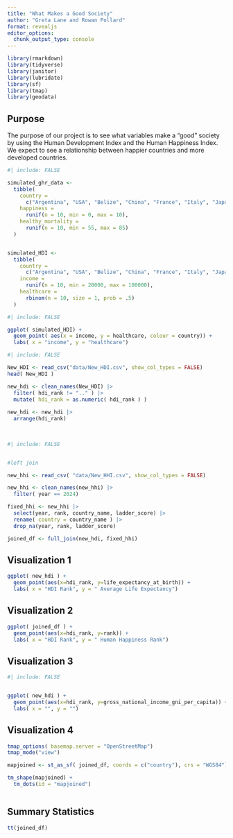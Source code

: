 ```yaml
---
title: "What Makes a Good Society"
author: "Greta Lane and Rowan Pollard"
format: revealjs
editor_options: 
  chunk_output_type: console
---
```


```r
library(rmarkdown)
library(tidyverse)
library(janitor)
library(lubridate)
library(sf)
library(tmap)
library(geodata)

```

## Purpose
The purpose of our project is to see what variables make a "good" society by using the Human Development Index and the Human Happiness Index. We expect to see a relationship between happier countries and more developed countries.



```r
#| include: FALSE

simulated_ghr_data <-
  tibble(
    country =
      c("Argentina", "USA", "Belize", "China", "France", "Italy", "Japan", "Kenya", "Germany", "Canada"),
    happiness =
      runif(n = 10, min = 0, max = 10),
    healthy_mortality =
      runif(n = 10, min = 55, max = 85)
  )


simulated_HDI <-
  tibble(
    country =
      c("Argentina", "USA", "Belize", "China", "France", "Italy", "Japan", "Kenya", "Germany", "Canada"),
    income =
      runif(n = 10, min = 20000, max = 100000),
    healthcare =
      rbinom(n = 10, size = 1, prob = .5)
  )
```

```r
#| include: FALSE

ggplot( simulated_HDI) +
  geom_point( aes(x = income, y = healthcare, colour = country)) +
  labs( x = "income", y = "healthcare")


```


```r
#| include: FALSE

New_HDI <- read_csv("data/New_HDI.csv", show_col_types = FALSE)
head( New_HDI )

new_hdi <- clean_names(New_HDI) |>
  filter( hdi_rank != ".." ) |>
  mutate( hdi_rank = as.numeric( hdi_rank ) )
  
new_hdi <- new_hdi |>
  arrange(hdi_rank)
  
  
```

```r
#| include: FALSE


#left join 

new_hhi <- read_csv( "data/New_HHI.csv", show_col_types = FALSE)

new_hhi <- clean_names(new_hhi) |>
  filter( year == 2024)

fixed_hhi <- new_hhi |>
  select(year, rank, country_name, ladder_score) |>
  rename( country = country_name ) |>
  drop_na(year, rank, ladder_score)

joined_df <- full_join(new_hdi, fixed_hhi)


```



## Visualization 1
```r

ggplot( new_hdi ) + 
  geom_point(aes(x=hdi_rank, y=life_expectancy_at_birth)) +
  labs( x = "HDI Rank", y = " Average Life Expectancy")

```

## Visualization 2
```r

ggplot( joined_df ) + 
  geom_point(aes(x=hdi_rank, y=rank)) +
  labs( x = "HDI Rank", y = " Human Happiness Rank")

```

## Visualization 3
```r
#| include: FALSE


ggplot( new_hdi ) + 
  geom_point(aes(x=hdi_rank, y=gross_national_income_gni_per_capita)) +
  labs( x = "", y = "") 

```


## Visualization 4
```r
tmap_options( basemap.server = "OpenStreetMap")
tmap_mode("view")

mapjoined <- st_as_sf( joined_df, coords = c("country"), crs = "WGS84")

tm_shape(mapjoined) +
  tm_dots(id = "mapjoined") 



```

## Summary Statistics
```r
tt(joined_df)

```



